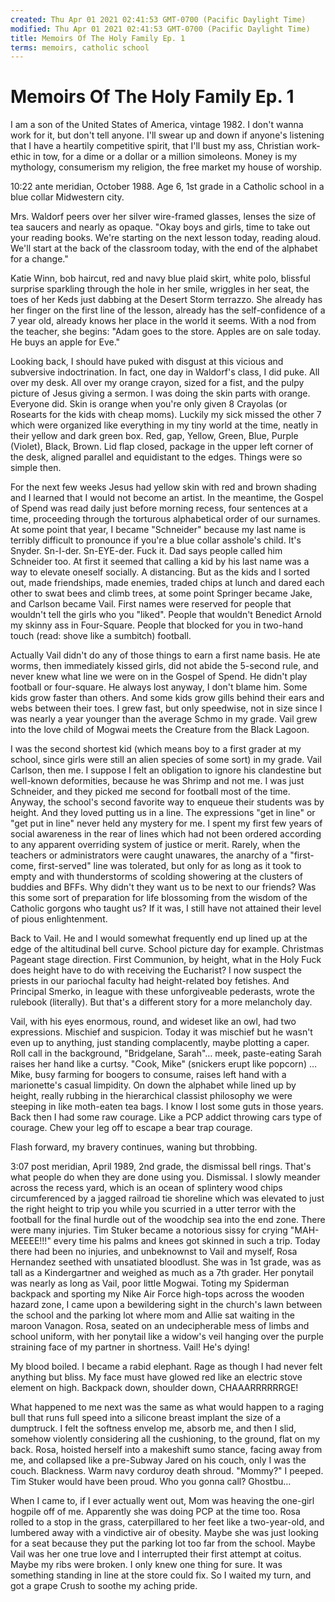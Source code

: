 ```yaml
---
created: Thu Apr 01 2021 02:41:53 GMT-0700 (Pacific Daylight Time)
modified: Thu Apr 01 2021 02:41:53 GMT-0700 (Pacific Daylight Time)
title: Memoirs Of The Holy Family Ep. 1
terms: memoirs, catholic school
---
```


# Memoirs Of The Holy Family Ep. 1

I am a son of the United States of America, vintage 1982. I don't wanna work for it, but don't tell anyone. I'll swear up and down if anyone's listening that I have a heartily competitive spirit, that I'll bust my ass, Christian work-ethic in tow, for a dime or a dollar or a million simoleons. Money is my mythology, consumerism my religion, the free market my house of worship.

10:22 ante meridian, October 1988. Age 6, 1st grade in a Catholic school in a blue collar Midwestern city.

Mrs. Waldorf peers over her silver wire-framed glasses, lenses the size of tea saucers and nearly as opaque. "Okay boys and girls, time to take out your reading books. We're starting on the next lesson today, reading aloud. We'll start at the back of the classroom today, with the end of the alphabet for a change."

Katie Winn, bob haircut, red and navy blue plaid skirt, white polo, blissful surprise sparkling through the hole in her smile, wriggles in her seat, the toes of her Keds just dabbing at the Desert Storm terrazzo. She already has her finger on the first line of the lesson, already has the self-confidence of a 7 year old, already knows her place in the world it seems. With a nod from the teacher, she begins: "Adam goes to the store. Apples are on sale today. He buys an apple for Eve."

Looking back, I should have puked with disgust at this vicious and subversive indoctrination. In fact, one day in Waldorf's class, I did puke. All over my desk. All over my orange crayon, sized for a fist, and the pulpy picture of Jesus giving a sermon. I was doing the skin parts with orange. Everyone did. Skin is orange when you're only given 8 Crayolas (or Rosearts for the kids with cheap moms). Luckily my sick missed the other 7 which were organized like everything in my tiny world at the time, neatly in their yellow and dark green box. Red, gap, Yellow, Green, Blue, Purple (Violet), Black, Brown. Lid flap closed, package in the upper left corner of the desk, aligned parallel and equidistant to the edges. Things were so simple then.

For the next few weeks Jesus had yellow skin with red and brown shading and I learned that I would not become an artist. In the meantime, the Gospel of Spend was read daily just before morning recess, four sentences at a time, proceeding through the torturous alphabetical order of our surnames. At some point that year, I became "Schneider" because my last name is terribly difficult to pronounce if you're a blue collar asshole's child. It's Snyder. Sn-I-der. Sn-EYE-der. Fuck it. Dad says people called him Schneider too. At first it seemed that calling a kid by his last name was a way to elevate oneself socially. A distancing. But as the kids and I sorted out, made friendships, made enemies, traded chips at lunch and dared each other to swat bees and climb trees, at some point Springer became Jake, and Carlson became Vail. First names were reserved for people that wouldn't tell the girls who you "liked". People that wouldn't Benedict Arnold my skinny ass in Four-Square. People that blocked for you in two-hand touch (read: shove like a sumbitch) football.

Actually Vail didn't do any of those things to earn a first name basis. He ate worms, then immediately kissed girls, did not abide the 5-second rule, and never knew what line we were on in the Gospel of Spend. He didn't play football or four-square. He always lost anyway, I don't blame him. Some kids grow faster than others. And some kids grow gills behind their ears and webs between their toes. I grew fast, but only speedwise, not in size since I was nearly a year younger than the average Schmo in my grade. Vail grew into the love child of Mogwai meets the Creature from the Black Lagoon.

I was the second shortest kid (which means boy to a first grader at my school, since girls were still an alien species of some sort) in my grade. Vail Carlson, then me. I suppose I felt an obligation to ignore his clandestine but well-known deformities, because he was Shrimp and not me. I was just Schneider, and they picked me second for football most of the time. Anyway, the school's second favorite way to enqueue their students was by height. And they loved putting us in a line. The expressions "get in line" or "get put in line" never held any mystery for me. I spent my first few years of social awareness in the rear of lines which had not been ordered according to any apparent overriding system of justice or merit. Rarely, when the teachers or administrators were caught unawares, the anarchy of a "first-come, first-served" line was tolerated, but only for as long as it took to empty and with thunderstorms of scolding showering at the clusters of buddies and BFFs. Why didn't they want us to be next to our friends? Was this some sort of preparation for life blossoming from the wisdom of the Catholic gorgons who taught us? If it was, I still have not attained their level of pious enlightenment.

Back to Vail. He and I would somewhat frequently end up lined up at the edge of the altitudinal bell curve. School picture day for example. Christmas Pageant stage direction. First Communion, by height, what in the Holy Fuck does height have to do with receiving the Eucharist? I now suspect the priests in our pariochal faculty had height-related boy fetishes. And Principal Smerko, in league with these unforgiveable pederasts, wrote the rulebook (literally). But that's a different story for a more melancholy day.

Vail, with his eyes enormous, round, and wideset like an owl, had two expressions. Mischief and suspicion. Today it was mischief but he wasn't even up to anything, just standing complacently, maybe plotting a caper. Roll call in the background, "Bridgelane, Sarah"… meek, paste-eating Sarah raises her hand like a curtsy. "Cook, Mike" (snickers erupt like popcorn) … Mike, busy farming for boogers to consume, raises left hand with a marionette's casual limpidity. On down the alphabet while lined up by height, really rubbing in the hierarchical classist philosophy we were steeping in like moth-eaten tea bags. I know I lost some guts in those years. Back then I had some raw courage. Like a PCP addict throwing cars type of courage. Chew your leg off to escape a bear trap courage.

Flash forward, my bravery continues, waning but throbbing.

3:07 post meridian, April 1989, 2nd grade, the dismissal bell rings. That's what people do when they are done using you. Dismissal. I slowly meander across the recess yard, which is an ocean of splintery wood chips circumferenced by a jagged railroad tie shoreline which was elevated to just the right height to trip you while you scurried in a utter terror with the football for the final hurdle out of the woodchip sea into the end zone. There were many injuries. Tim Stuker became a notorious sissy for crying "MAH-MEEEE!!!" every time his palms and knees got skinned in such a trip. Today there had been no injuries, and unbeknownst to Vail and myself, Rosa Hernandez seethed with unsatiated bloodlust. She was in 1st grade, was as tall as a Kindergartner and weighed as much as a 7th grader. Her ponytail was nearly as long as Vail, poor little Mogwai. Toting my Spiderman backpack and sporting my Nike Air Force high-tops across the wooden hazard zone, I came upon a bewildering sight in the church's lawn between the school and the parking lot where mom and Allie sat waiting in the maroon Vanagon. Rosa, seated on an undecipherable mess of limbs and school uniform, with her ponytail like a widow's veil hanging over the purple straining face of my partner in shortness. Vail! He's dying!

My blood boiled. I became a rabid elephant. Rage as though I had never felt anything but bliss. My face must have glowed red like an electric stove element on high. Backpack down, shoulder down, CHAAARRRRRRGE!

What happened to me next was the same as what would happen to a raging bull that runs full speed into a silicone breast implant the size of a dumptruck. I felt the softness envelop me, absorb me, and then I slid, somehow violently considering all the cushioning, to the ground, flat on my back. Rosa, hoisted herself into a makeshift sumo stance, facing away from me, and collapsed like a pre-Subway Jared on his couch, only I was the couch. Blackness. Warm navy corduroy death shroud. "Mommy?" I peeped. Tim Stuker would have been proud. Who you gonna call? Ghostbu…

When I came to, if I ever actually went out, Mom was heaving the one-girl hogpile off of me. Apparently she was doing PCP at the time too. Rosa rolled to a stop in the grass, caterpillared to her feet like a two-year-old, and lumbered away with a vindictive air of obesity. Maybe she was just looking for a seat because they put the parking lot too far from the school. Maybe Vail was her one true love and I interrupted their first attempt at coitus. Maybe my ribs were broken. I only knew one thing for sure. It was something standing in line at the store could fix. So I waited my turn, and got a grape Crush to soothe my aching pride.

